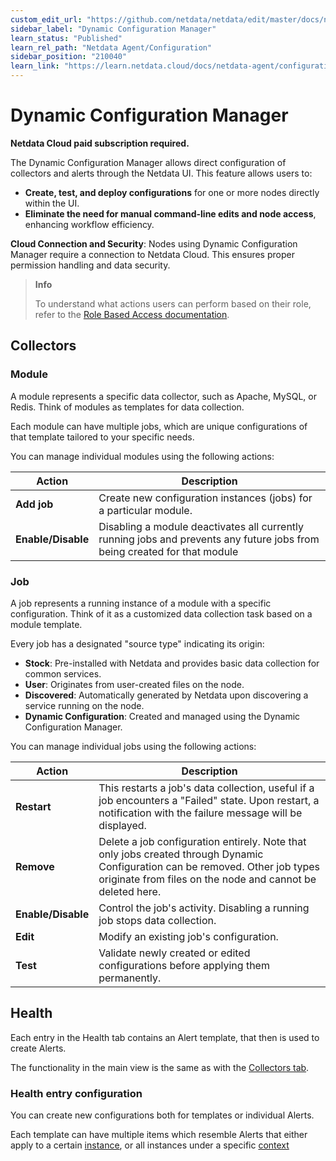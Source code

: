 ```yaml
---
custom_edit_url: "https://github.com/netdata/netdata/edit/master/docs/netdata-agent/configuration/dynamic-configuration.md"
sidebar_label: "Dynamic Configuration Manager"
learn_status: "Published"
learn_rel_path: "Netdata Agent/Configuration"
sidebar_position: "210040"
learn_link: "https://learn.netdata.cloud/docs/netdata-agent/configuration/dynamic-configuration-manager"
---
```


# Dynamic Configuration Manager

**Netdata Cloud paid subscription required.**

The Dynamic Configuration Manager allows direct configuration of collectors and alerts through the Netdata UI. This feature allows users to:

- **Create, test, and deploy configurations** for one or more nodes directly within the UI.
- **Eliminate the need for manual command-line edits and node access**, enhancing workflow efficiency.

**Cloud Connection and Security**: Nodes using Dynamic Configuration Manager require a connection to Netdata Cloud. This ensures proper permission handling and data security.

> **Info**
>
> To understand what actions users can perform based on their role, refer to the [Role Based Access documentation](/docs/netdata-cloud/authentication-&-authorization/role-based-access-model#dynamic-configuration-manager).

## Collectors

### Module

A module represents a specific data collector, such as Apache, MySQL, or Redis. Think of modules as templates for data collection.

Each module can have multiple jobs, which are unique configurations of that template tailored to your specific needs.

You can manage individual modules using the following actions:

| Action             | Description                                                                                                               |
|--------------------|---------------------------------------------------------------------------------------------------------------------------|
| **Add job**        | Create new configuration instances (jobs) for a particular module.                                                        |
| **Enable/Disable** | Disabling a module deactivates all currently running jobs and prevents any future jobs from being created for that module |

### Job

A job represents a running instance of a module with a specific configuration. Think of it as a customized data collection task based on a module template.

Every job has a designated "source type" indicating its origin:

- **Stock**: Pre-installed with Netdata and provides basic data collection for common services.
- **User**: Originates from user-created files on the node.
- **Discovered**: Automatically generated by Netdata upon discovering a service running on the node.
- **Dynamic Configuration**: Created and managed using the Dynamic Configuration Manager.

You can manage individual jobs using the following actions:

| Action             | Description                                                                                                                                                                                 |
|--------------------|---------------------------------------------------------------------------------------------------------------------------------------------------------------------------------------------|
| **Restart**        | This restarts a job's data collection, useful if a job encounters a "Failed" state. Upon restart, a notification with the failure message will be displayed.                                |
| **Remove**         | Delete a job configuration entirely. Note that only jobs created through Dynamic Configuration can be removed. Other job types originate from files on the node and cannot be deleted here. |
| **Enable/Disable** | Control the job's activity. Disabling a running job stops data collection.                                                                                                                  |
| **Edit**           | Modify an existing job's configuration.                                                                                                                                                     |
| **Test**           | Validate newly created or edited configurations before applying them permanently.                                                                                                           |

## Health

Each entry in the Health tab contains an Alert template, that then is used to create Alerts.

The functionality in the main view is the same as with the [Collectors tab](#collectors).

### Health entry configuration

You can create new configurations both for templates or individual Alerts.

Each template can have multiple items which resemble Alerts that either apply to a certain [instance](/docs/dashboards-and-charts/netdata-charts#instances-dropdown), or all instances under a specific [context](/docs/dashboards-and-charts/netdata-charts#contexts)
